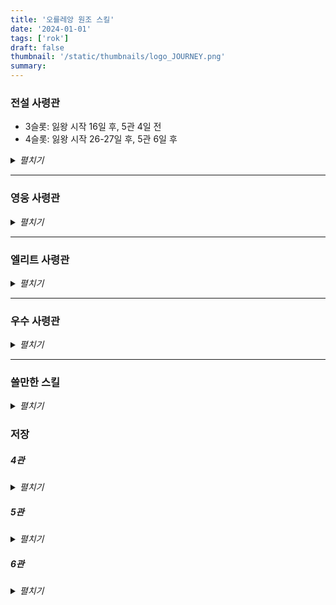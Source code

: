```yaml
---
title: '오를레앙 원조 스킬'
date: '2024-01-01'
tags: ['rok']
draft: false
thumbnail: '/static/thumbnails/logo_JOURNEY.png'
summary:
---
```


### 전설 사령관

- 3슬롯: 잃왕 시작 16일 후, 5관 4일 전
- 4슬롯: 잃왕 시작 26-27일 후, 5관 6일 후

<details>
  <summary>
    <i>펼치기</i>
  </summary>
  <table
    style={{
      width: '100%',
      borderCollapse: 'collapse',
      margin: '20px 0',
      textAlign: 'center',
    }}
  >
    <thead>
      <tr>
        <th style={{ width: '15%', textAlign: 'left', paddingLeft: '1rem' }}>이름</th>
        <th style={{ width: '10%' }}>사용가능</th>
        <th style={{ width: '25%' }}>2스킬</th>
        <th style={{ width: '25%' }}>3스킬</th>
        <th style={{ width: '25%' }}>4스킬</th>
      </tr>
    </thead>
    <tbody>
      <tr>
        <td style={{ width: '15%', textAlign: 'left', paddingLeft: '1rem' }}>관우</td>
        <td>6관</td>
        <td>
          도공 시 <br /> 일반 공격 15% 증가, <br /> 10% 확률 <br /> 대상 부대 공격력 30% 감소
        </td>
        <td>
          보병 공격력 30% 증가 <br /> 행속 15% 증가 <br /> 전투 종료 시 치료 1000 <br /> (⭐⭐)
        </td>
        <td>x</td>
      </tr>
      <tr>
        <td style={{ width: '15%', textAlign: 'left', paddingLeft: '1rem' }}>길가메시</td>
        <td>6관</td>
        <td style={{ background: '#AD88C6' }}>
          궁병 생명력 30% 증가 <br /> 적 병력이 50% 미만 시 <br /> 전체 피해 20% 증가 <br />{' '}
          (⭐⭐⭐)
        </td>
        <td>
          도공 시 <br /> 궁병 공격력 20% 증가 <br /> 6초마다 <br /> 공격력 5% 증가 x 6스택
        </td>
        <td>
          받는 일반 공격 피해 15% 감소 <br /> 대상이 회복 시 <br /> 500 피해
        </td>
      </tr>
      <tr>
        <td style={{ width: '15%', textAlign: 'left', paddingLeft: '1rem' }}>네부</td>
        <td>6관</td>
        <td style={{ background: '#AD88C6' }}>
          궁병 방어력 30% 증가 <br /> 행속 15% 증가 <br /> (⭐⭐⭐)
        </td>
        <td>
          집결 시 <br /> 반격 피해 30% 증가 <br /> 기본 공격 받을 시 <br /> 10% 확률 <br /> 800 피해{' '}
          <br /> 행소 30% 감소 <br /> 3초 (5초 쿨)
        </td>
        <td style={{ background: '#AD88C6' }}>
          전체 피해 15% 증가 <br /> 10% 확률 <br /> 대상 분노 100 감소 <br /> (3초 쿨) <br />{' '}
          (⭐⭐⭐)
        </td>
      </tr>
      <tr>
        <td style={{ width: '15%', textAlign: 'left', paddingLeft: '1rem' }}>라그나르</td>
        <td>4관</td>
        <td>
          공격력 20% 증가, <br /> 기본 공격 시 <br /> 치료 효과 40% 감소 <br /> 3초 (5초 쿨) <br />
          (⭐)
        </td>
        <td>
          도시 공격 시 <br /> 전체 피해 10% 증가
        </td>
        <td>
          최대 수용량 10% 증가 <br /> 집결 수용량 10% 증가 <br /> (⭐)
        </td>
      </tr>
      <tr>
        <td style={{ width: '15%', textAlign: 'left', paddingLeft: '1rem' }}>람세스</td>
        <td>6관</td>
        <td>
          궁병 공격력 40% 증가 <br /> (⭐⭐)
        </td>
        <td>
          궁병 받는 스킬 피해 30% 감소 <br /> 공격받을 시 <br /> 궁병 공격력 40% 증가 <br /> 행속
          40% 증가 <br />
          3초 (5초 쿨) <br /> (⭐⭐)
        </td>
        <td>
          기본 공격 시 <br /> 10% 확률 <br /> 치료 500 <br /> 방어력 40% 증가 <br /> 3초 (5초 쿨)
        </td>
      </tr>
      <tr>
        <td style={{ width: '15%', textAlign: 'left', paddingLeft: '1rem' }}>레오니다스</td>
        <td>6관</td>
        <td style={{ background: '#AD88C6' }}>
          보병 방어력 30% 증가 <br /> 분노 획득 15% 증가 <br /> (⭐⭐⭐)
        </td>
        <td>
          병력이 50% 미만 시 <br /> 10% 확률 <br /> 방패 800 <br /> 공격력 15% 증가 <br /> 3초 (4초
          쿨)
        </td>
        <td style={{ background: '#AD88C6' }}>
          기본 공격 시 <br /> 25% 확률 <br /> 피해량 10% 증가 <br />
          (4중첩 각 5초) <br /> (⭐⭐⭐)
        </td>
      </tr>
      <tr>
        <td style={{ width: '15%', textAlign: 'left', paddingLeft: '1rem' }}>리처드</td>
        <td>4관</td>
        <td style={{ background: '#AD88C6' }}>
          반격 피해 10% 증가
          <br /> 받는 피해 15% 감소 <br /> (⭐⭐⭐)
        </td>
        <td>
          보병 공격력 15% 증가 <br /> 방어력 15% 증가 <br /> (⭐)
        </td>
        <td>
          치료효과 30% 증가 <br /> 경계탑 받는 피해 30% 감소
        </td>
      </tr>
      <tr>
        <td style={{ width: '15%', textAlign: 'left', paddingLeft: '1rem' }}>마르텔</td>
        <td>4관</td>
        <td style={{ background: '#AD88C6' }}>
          보병 방어력 20% 증가 <br /> 생명력 20% 증가 <br /> 행속 20% 증가 <br /> (⭐⭐⭐)
        </td>
        <td>
          주둔 시 <br /> 공격력 10% 증가 <br /> 경계탑 방어력 10% 증가
        </td>
        <td>
          반격 피해 30% 증가 <br /> (⭐)
        </td>
      </tr>
      <tr>
        <td style={{ width: '15%', textAlign: 'left', paddingLeft: '1rem' }}>메흐메트</td>
        <td>4관</td>
        <td style={{ background: '#AD88C6' }}>
          공격력 20% 증가 <br /> 스킬 피해 20% 증가 <br /> (⭐⭐⭐)
        </td>
        <td>
          도공 시 <br /> 10% 확률 <br /> 1000 피해 <br /> (5초 쿨){' '}
        </td>
        <td>
          최대 수용량 10% 증가 <br /> 집결 수용량 10% 증가 <br /> (⭐)
        </td>
      </tr>
      <tr>
        <td style={{ width: '15%', textAlign: 'left', paddingLeft: '1rem' }}>몬테수마</td>
        <td>6관</td>
        <td>야만인 피해 50% 증가</td>
        <td>
          행속 10% 증가 <br /> 공격력 20% 증가 <br /> (⭐)
        </td>
        <td>
          집결 시 <br /> 최대 수용량 10% 증가 <br /> 스킬 피해 받을 시 <br /> 600 피해 (5초 쿨)
        </td>
      </tr>
      <tr>
        <td style={{ width: '15%', textAlign: 'left', paddingLeft: '1rem' }}>미나모토</td>
        <td>4관</td>
        <td>
          기병 공격력 20% 증가 <br /> 행속 10% 증가 <br /> (⭐)
        </td>
        <td>야만 피해 50% 증가</td>
        <td style={{ background: '#AD88C6' }}>
          기본 공격 시 <br /> 10% 확률 <br /> 대상 받는 피해량 30% 증가 <br />
          3초 (5초 쿨) <br /> (⭐⭐⭐)
        </td>
      </tr>
      <tr>
        <td style={{ width: '15%', textAlign: 'left', paddingLeft: '1rem' }}>살라딘</td>
        <td>5관</td>
        <td>
          기병 방어력 20% 증가 <br /> 공격력 20% 증가 <br /> 행속 5% 증가 <br /> (⭐⭐)
        </td>
        <td style={{ background: '#AD88C6' }}>
          받는 스킬 피해 30% 감소 <br /> 받는 반격 피해 20% 감소 <br /> (⭐⭐⭐)
        </td>
        <td>
          도공 시 <br /> 전체 피해 9% 증가 <br /> 약탈 불가
        </td>
      </tr>
      <tr>
        <td style={{ width: '15%', textAlign: 'left', paddingLeft: '1rem' }}>샤를마뉴</td>
        <td>5관</td>
        <td>
          기본 공격 받을 시 <br />
          10% 확률 <br /> 방패 1000 <br /> 4초 (5초 쿨)
        </td>
        <td>
          집결 시 <br /> 공격력 10% 증가 <br /> 방어력 10% 증가
        </td>
        <td>x</td>
      </tr>
      <tr>
        <td style={{ width: '15%', textAlign: 'left', paddingLeft: '1rem' }}>선덕여왕</td>
        <td>4관</td>
        <td>
          채집 속도 20% 증가 <br /> 금화 추가 10% 증가
        </td>
        <td>
          채집 시 <br /> 공병 방어력 30% 증가 <br /> 생명력 30% 증가
        </td>
        <td>
          공병 통솔 기본 공격 시 <br /> 10% 확률 <br /> 1000 피해
        </td>
      </tr>
      <tr>
        <td style={{ width: '15%', textAlign: 'left', paddingLeft: '1rem' }}>쉴레이만</td>
        <td>6관</td>
        <td>
          공격력 15% 증가 <br /> 방어력 15% 증가 <br /> 받는 피해 10% 감소 <br /> (⭐⭐)
        </td>
        <td>
          도공 시 <br /> 10% 확률 <br /> 상대 일반 공격 피해 20% 감소 <br /> 스킬 피해 20% 감소{' '}
          <br /> 3초 (5초 쿨)
        </td>
        <td>X</td>
      </tr>
      <tr>
        <td style={{ width: '15%', textAlign: 'left', paddingLeft: '1rem' }}>신겐</td>
        <td>6관</td>
        <td>
          기병 공격력 40% 증가 <br /> 기본 공격 시 <br /> 10% 확률
          <br /> 행속 30% 증가 <br /> 3초 (노쿨) <br /> (⭐⭐)
        </td>
        <td style={{ background: '#AD88C6' }}>
          기병 방어력 40% 증가 <br /> (⭐⭐⭐)
        </td>
        <td style={{ background: '#AD88C6' }}>
          받는 스킬 피해 5% 감소 <br /> 받는 일반 및 반격 피해 25% 감소 <br /> (⭐⭐⭐)
        </td>
      </tr>
      <tr>
        <td style={{ width: '15%', textAlign: 'left', paddingLeft: '1rem' }}>아르테미시아</td>
        <td>6관</td>
        <td>
          궁병 방어력 20% 증가 <br /> 생명력 20% 증가 <br /> (⭐⭐)
        </td>
        <td>
          주둔 시 <br /> 받는 일반 공격 10% 감소 <br /> 10% 확률 <br /> 금수 효과 1초 (5초 쿨)
        </td>
        <td>
          분노 80% 이상 시 <br /> 50% 확률 <br /> 자체 침묵 <br /> 전체 피해 50% 증가 <br /> 5초
          (10초 쿨)
        </td>
      </tr>
      <tr>
        <td style={{ width: '15%', textAlign: 'left', paddingLeft: '1rem' }}>아마니토레</td>
        <td>6관</td>
        <td>
          궁병 공격력 40% 증가 <br /> 보병에 대한 피해 5% 증가 <br /> 기병에게서 받는 피해 5% 증가{' '}
          <br /> (⭐⭐)
        </td>
        <td>
          주둔 시 <br /> 궁병 방어력 20% 증가 <br /> 10% 확률 <br /> 상대 공격력 증가 버프 제거
        </td>
        <td>
          스킬 피해를 받을 시 <br /> 광역 800 피해 (10초 쿨){' '}
        </td>
      </tr>
      <tr>
        <td style={{ width: '15%', textAlign: 'left', paddingLeft: '1rem' }}>아틸라</td>
        <td>6관</td>
        <td>
          도공 시 <br /> 전체 피해 5% 증가, <br /> 10% 확률 <br /> 방어력 25% 감소
        </td>
        <td>
          받는 스킬 피해 15% 감소 <br /> 주는 스킬 피해 30% 감소
          <br /> 기병 행속 15% 증가 <br /> 공격력 40% 증가
        </td>
        <td>
          기병 일반 공격 시 <br /> 25% 확률 <br /> 전체피해 25% 혹은 50% 증가 <br /> 2초 (10초 쿨)
          <br /> (⭐⭐)
        </td>
      </tr>
      <tr>
        <td style={{ width: '15%', textAlign: 'left', paddingLeft: '1rem' }}>알렉산더 대왕</td>
        <td>5관</td>
        <td style={{ background: '#AD88C6' }}>
          디버프 면역, <br /> 10% 확률 <br /> 1700 피해 <br /> 치료 효과 30% 감소 <br /> 5초 (3초
          쿨) <br /> (⭐⭐⭐)
        </td>
        <td style={{ background: '#AD88C6' }}>
          보병 공격력 30% 증가 <br /> 행속 30% 증가 <br /> (⭐⭐⭐)
        </td>
        <td style={{ background: '#AD88C6' }}>
          방패 시 <br /> 공격력 40% 증가 <br />
          방패 없을 시 <br />
          방어력 30% 증가 <br /> (⭐⭐⭐)
        </td>
      </tr>
      <tr>
        <td style={{ width: '15%', textAlign: 'left', paddingLeft: '1rem' }}>야드비가</td>
        <td>6관</td>
        <td>
          기병 방어력 10% 증가 <br /> 행군 속도 15% 증가 <br /> (⭐)
        </td>
        <td>
          받는 스킬 피해 10% 감소 <br /> 주둔 시 <br /> 궁병에 입히는 피해 5% 증가 <br /> (⭐)
        </td>
        <td>
          스킬 피해 10% 증가 <br /> 스킬 피해를 받은 후 <br /> 분노 50 증가 x 3초 <br /> (8초 쿨){' '}
          <br /> (⭐)
        </td>
      </tr>
      <tr>
        <td style={{ width: '15%', textAlign: 'left', paddingLeft: '1rem' }}>애설플레드</td>
        <td>4관</td>
        <td>
          반격 피해 20% 감소 <br /> 10% 확률 <br /> 대상 기병 행속 50% 감소 <br /> 기타 병종 행속
          30% 감소 <br /> 3초 <br /> (⭐)
        </td>
        <td>야만 피해 35% 증가</td>
        <td>
          집결 시 <br />
          최대 수용량 10% 증가, <br /> 3병종 시 <br />
          공격력 20% 증가
        </td>
      </tr>
      <tr>
        <td style={{ width: '15%', textAlign: 'left', paddingLeft: '1rem' }}>에드워드</td>
        <td>5관</td>
        <td style={{ background: '#AD88C6' }}>
          궁병 생명력 30% 증가 <br /> 행속 30% <br /> (⭐⭐⭐)
        </td>
        <td>
          궁병 스킬 피해 25% 증가 <br /> 보병 피해 5% 증가 <br /> (⭐)
        </td>
        <td>
          병력 70% 이상 시 <br /> 궁병 공격력 40% 증가 <br />
          방어력 10% 감소
        </td>
      </tr>
      <tr>
        <td style={{ width: '15%', textAlign: 'left', paddingLeft: '1rem' }}>엘시드</td>
        <td>4관관</td>
        <td>
          기본 공격 시 <br /> 10% 확률 <br /> 1000 피해 <br /> (5초 쿨) <br /> (⭐)
        </td>
        <td style={{ background: '#AD88C6' }}>
          궁병 방어력 20% 증가 <br /> 행속 15% 증가 <br /> (⭐⭐⭐)
        </td>
        <td>
          병력 50% 미만 시 <br /> 전체 피해 25% 증가 <br /> 행속 25% 증가 <br /> (⭐)
        </td>
      </tr>
      <tr>
        <td style={{ width: '15%', textAlign: 'left', paddingLeft: '1rem' }}>율리우스 카이사르</td>
        <td>4관</td>
        <td>
          받는 피해 10% 감소 <br /> 병력 60% 미만 시 <br /> 10% 확률 <br /> 받는 피해 30% 감소
          <br />
          3초 (5초 쿨) <br /> (⭐⭐)
        </td>
        <td>
          도공 시 <br /> 기본 공격 시 <br /> 10% 확률 <br /> 대상 방어력 30% 감소 <br /> 3초 (5초
          쿨)
        </td>
        <td>
          최대 수용량 15% 증가 <br /> (⭐⭐)
        </td>
      </tr>
      <tr>
        <td style={{ width: '15%', textAlign: 'left', paddingLeft: '1rem' }}>윌리엄</td>
        <td>5관</td>
        <td>
          기병 공격력 20% 증가 <br /> 행속 10% 증가 <br /> (⭐)
        </td>
        <td style={{ background: '#AD88C6' }}>
          기병 공격력 30% 증가, <br /> 기본 공격 시 <br /> 10% 확률 <br /> 1000 피해 <br /> 협공 시
          <br /> 협공x100 <br /> 추가피해 <br /> (⭐⭐⭐)
        </td>
        <td>x</td>
      </tr>
      <tr>
        <td style={{ width: '15%', textAlign: 'left', paddingLeft: '1rem' }}>이성계</td>
        <td>4관</td>
        <td>
          일반 공격 시 <br />
          10% 확률
          <br /> 분노 100 증가 <br /> 궁수 공격력 100% 증가 <br /> 3초 (5초 쿨) <br /> (⭐)
        </td>
        <td>
          주둔 시 <br /> 공격력 10% 증가 <br /> 경계탑 공격력 10% 증가
        </td>
        <td style={{ background: '#AD88C6' }}>
          스킬 피해 50% 증가 <br /> (⭐⭐⭐)
        </td>
      </tr>
      <tr>
        <td style={{ width: '15%', textAlign: 'left', paddingLeft: '1rem' }}>이순신</td>
        <td>6관</td>
        <td>
          주둔 시 <br /> 방어력 20% 증가 <br /> 기본 공격 시 <br /> 10% 확률 <br /> 전체 피해 15%
          증가
        </td>
        <td style={{ background: '#AD88C6' }}>
          방어력 30% 증가 <br /> 병력 50% 이상 시 <br /> 전체 피해 20% 증가 <br /> (⭐⭐⭐)
        </td>
        <td>
          주둔 시 <br /> 공격력 20% 증가 <br /> 기본 공격 받을 시 <br /> 10% 확률 <br /> 500 방패{' '}
          <br /> 반격 피해 30% 증가 <br /> 3초 (5초 쿨)
        </td>
      </tr>
      <tr>
        <td style={{ width: '15%', textAlign: 'left', paddingLeft: '1rem' }}>이시다</td>
        <td>4관</td>
        <td>
          식량 채집 30% 증가 <br /> 목재 석재 20% 증가
        </td>
        <td>적재량 50% 증가</td>
        <td>
          생명력 15% 증가 <br /> (⭐⭐)
        </td>
      </tr>
      <tr>
        <td style={{ width: '15%', textAlign: 'left', paddingLeft: '1rem' }}>제노비아</td>
        <td>6관</td>
        <td>
          주둔 시 <br /> 받는 피해 15% 감소 <br /> 일반 공격 15% 증가
        </td>
        <td>
          보병 생명력 20% 증가 <br /> 공격력 20% 증가 <br /> 집결 부대 대상 피해 10% 증가 <br />{' '}
          (⭐⭐)
        </td>
        <td>
          주둔 시 <br /> 10% 확률 <br /> 600 x 3초 피해 (5초 쿨)
        </td>
      </tr>
      <tr>
        <td style={{ width: '15%', textAlign: 'left', paddingLeft: '1rem' }}>조조</td>
        <td>4관</td>
        <td>야만 피해 50% 증가</td>
        <td style={{ background: '#AD88C6' }}>
          기병 공격력 30% 증가 <br /> 행속 10% 증가 <br /> (⭐⭐)
        </td>
        <td>
          기본 공격 시 <br /> 10% 확률 <br /> 치료 10000 <br /> 분노 100 증가 <br /> 행속 20% 증가
          3초 (5초 쿨)
        </td>
      </tr>
      <tr>
        <td style={{ width: '15%', textAlign: 'left', paddingLeft: '1rem' }}>찬드라</td>
        <td>6관</td>
        <td>
          도공 시 <br /> 받는 피해 10% 감소
        </td>
        <td>
          기병 생명력 20% 증가 <br /> 기본 공격 시 <br /> 50% 확률 <br /> 체력/방어력 5% 감소 <br />{' '}
          최대 3스택 <br /> (⭐⭐)
        </td>
        <td>
          기병으로부터 받는 피해 5% 감소 <br /> 스킬 후 행군 속도 25% 증가
        </td>
      </tr>
      <tr>
        <td style={{ width: '15%', textAlign: 'left', paddingLeft: '1rem' }}>척준경</td>
        <td>6관</td>
        <td>
          보병 공격력 40% 증가 <br /> 기병에게 피해 5% 증가 <br /> 궁병에게 받는 피해 5% 증가 <br />{' '}
          (⭐⭐)
        </td>
        <td>
          스킬 피해 받을 시 <br /> 40% 확률 <br /> 스킬 피해 50% 감소 <br />
          (4초 쿨) <br /> (⭐)
        </td>
        <td>
          보병 행속 15% 증가
          <br /> 기본 공격 시 <br /> 스킬 피해 5% 증가 (8중첩) 8초 <br /> (⭐)
        </td>
      </tr>
      <tr>
        <td style={{ width: '15%', textAlign: 'left', paddingLeft: '1rem' }}>측천무후</td>
        <td>5관</td>
        <td>
          주둔 시 <br /> 전체 피해 10% 증가 <br /> 집결 부대 전체 피해 10% 증가
        </td>
        <td>
          방어력 10% 증가, <br /> 생명력 10% 증가, <br /> 기본 공격 받을 시 <br /> 10% 확률 <br />
          침묵 2초 (5초 쿨) <br /> (⭐)
        </td>
        <td>
          주둔 시 <br /> 받는 스킬 피해 15% 감소, <br /> 스킬 피해 입을 시 <br />
          50% 확률 <br /> 방어력 20% 증가 <br /> 3초 (5초 쿨)
        </td>
      </tr>
      <tr>
        <td style={{ width: '15%', textAlign: 'left', paddingLeft: '1rem' }}>칸</td>
        <td>5관</td>
        <td style={{ background: '#AD88C6' }}>
          분노 100 감소 <br /> 전투 없을 시 <br /> 행속 15% 증가 <br /> 전투 시 <br />
          행속 10% 감소 <br /> (⭐⭐⭐)
        </td>
        <td>
          병력 70% 이상 시 <br /> 전체 피해 30% 증가 <br /> (⭐⭐)
        </td>
        <td>
          병력 50% 미만 시<br /> 스킬 피해 30% 증가, <br /> 공격받을 시 <br /> 분노 25 증가
        </td>
      </tr>
      <tr>
        <td style={{ width: '15%', textAlign: 'left', paddingLeft: '1rem' }}>콘스탄티누스</td>
        <td>5관</td>
        <td style={{ background: '#AD88C6' }}>
          보병 생명력 40% 증가 <br /> (⭐⭐⭐)
        </td>
        <td>
          주둔 시 <br /> 공격력 10% 증가 <br /> 경계탑 공격력 10% 증가 <br /> 일반 기병 받는 피해
          10% 감소
        </td>
        <td>
          병력 50% 미만 시 15000 치유 <br /> 치료 효과 30% 증가, <br /> 방패 시 <br />
          스킬 피해 10% 감소
        </td>
      </tr>
      <tr>
        <td style={{ width: '15%', textAlign: 'left', paddingLeft: '1rem' }}>클레오파트라</td>
        <td>4관</td>
        <td style={{ background: '#AD88C6' }}>
          모든 채집 20% 증가 <br /> 석재 추가 10% 증가 <br /> (채집 ⭐⭐⭐)
        </td>
        <td>적재량 50% 증가</td>
        <td>
          채집 시 <br /> 공병 공격력 50% 증가 <br /> 방어력 50% 증가
        </td>
      </tr>
      <tr>
        <td style={{ width: '15%', textAlign: 'left', paddingLeft: '1rem' }}>키루스</td>
        <td>5관</td>
        <td>
          궁병 공격력 30% 증가 <br /> 행속 15% 증가 <br /> (⭐⭐)
        </td>
        <td>
          10% 확률 <br />
          250 피해 <br /> 대상 받는 스킬 피해 40% 증가 <br /> 3초 (5초 쿨)
        </td>
        <td>
          기본 공격 받을 시 <br /> 10% 확률 <br /> 원형 광역 300 x 2초 피해 <br /> (5초 쿨)
        </td>
      </tr>
      <tr>
        <td style={{ width: '15%', textAlign: 'left', paddingLeft: '1rem' }}>토미리스</td>
        <td>5관</td>
        <td>
          도공 시 <br /> 공격력 30% 증가 <br /> 반격 피해 10% 증가
        </td>
        <td>
          궁병 공격력 30% 증가 <br /> 10% 확률 <br /> 대상 방어력 30% 감소 <br />
          3초 (5초 쿨) <br /> (⭐⭐)
        </td>
        <td style={{ background: '#AD88C6' }}>
          일반 공격 시 <br /> 1중첩 독 효과 5초 <br /> 스킬 피해 3% 증가 <br /> (15중첩) <br />
          (⭐⭐⭐)
        </td>
      </tr>
      <tr>
        <td style={{ width: '15%', textAlign: 'left', paddingLeft: '1rem' }}>투트모세</td>
        <td>4관</td>
        <td style={{ background: '#AD88C6' }}>
          궁병 공격력 15% 증가 <br /> 행속 10% <br /> 전체 피해 15% 증가 (영토 밖) <br /> (⭐⭐⭐)
        </td>
        <td>
          필드 시 <br />
          궁병 방어력 10% 증가, <br /> 10% 확률 <br /> 대상 받는 스킬 피해 15% 증가 <br /> 3초 (8초 쿨)
          <br /> (⭐)
        </td>
        <td>
          받는 반격 피해 10% 감소 <br /> 공격 받을 시<br /> 10% 확률 700 피해 (8초 쿨) <br />
        </td>
      </tr>
      <tr>
        <td style={{ width: '15%', textAlign: 'left', paddingLeft: '1rem' }}>테오도라</td>
        <td>6관</td>
        <td>
          주둔 시 <br />
          방어력 10% 증가 <br /> 집결 부대 받는 피해 10% 감소
        </td>
        <td>
          공격력 10% 증가 <br /> 병력 50% 초과 시<br /> 전체 피해 10% 증가 <br /> (⭐)
        </td>
        <td>
          주둔 시 <br /> 기본 공격 받을 시 <br /> 10% 확률 <br /> 전체 피해 10% 증가 <br /> 3초 (5초
          쿨)
        </td>
      </tr>
      <tr>
        <td style={{ width: '15%', textAlign: 'left', paddingLeft: '1rem' }}>트라야누스</td>
        <td>6관</td>
        <td>
          방어력 20% 증가 <br /> 영토 밖 <br /> 생명력 20% 증가 <br /> (⭐)
        </td>
        <td>
          최대 수용량 10% 증가 <br /> (⭐)
        </td>
        <td>
          일반 공격 시 <br />
          방어력 6% 증가 x 10중첩 <br /> (8초 쿨)
        </td>
      </tr>
      <tr>
        <td style={{ width: '15%', textAlign: 'left', paddingLeft: '1rem' }}>파칼</td>
        <td>6관</td>
        <td>
          보병 생명력 30% 증가 <br /> 행속 10% 증가 <br /> 집결 시 <br /> 모든 피해 5% 증가 <br />
          (⭐⭐)
        </td>
        <td>
          도공 시 <br /> 보병 공격력 40% 증가 <br /> 20% 확률 <br /> 정화
        </td>
        <td>
          받는 피해량 10% 감소 <br /> 다수 공격받을 시 더 많은 피해 감소 <br /> (⭐⭐)
        </td>
      </tr>
      <tr>
        <td style={{ width: '15%', textAlign: 'left', paddingLeft: '1rem' }}>프리드리히</td>
        <td>4관</td>
        <td>
          기본 공격 시 <br /> 10% 확률 <br /> 치료 1000 <br /> (5초 쿨)
        </td>
        <td>
          도공 시 <br /> 전체 피해 10% 증가
        </td>
        <td>
          최대 수용량 15% 증가 <br /> (⭐⭐)
        </td>
      </tr>
      <tr>
        <td style={{ width: '15%', textAlign: 'left', paddingLeft: '1rem' }}>피로스</td>
        <td>4관</td>
        <td>
          보병 생명력 10% 증가 <br /> 행속 15% 증가 <br /> 일반 공격 20% 증가 <br /> (⭐⭐)
        </td>
        <td>
          보병 공격력 20% 증가 <br /> 기본 공격 시 <br /> 10% 확률 <br /> 방패 500 <br /> 3초 (5초
          쿨)
        </td>
        <td>
          받는 스킬 피해 20% 감소 <br /> 방패 보유 시 <br /> 전체 피해 10% 증가
        </td>
      </tr>
      <tr>
        <td style={{ width: '15%', textAlign: 'left', paddingLeft: '1rem' }}>하랄</td>
        <td>6관</td>
        <td>
          도공 시 <br /> 보병 공격력 10% 증가 <br /> 10% 확률 <br /> 해당 피해 30% 감소 <br /> (5초
          쿨)
        </td>
        <td>
          보병 공격력 30% 증가 <br /> 행속 10% 증가 <br /> (⭐⭐)
        </td>
        <td>
          기본 공격 시 <br /> 20% 확률 <br /> 방어력 감소 면역 <br /> 3초 (5초 쿨)
        </td>
      </tr>
      <tr>
        <td style={{ width: '15%', textAlign: 'left', paddingLeft: '1rem' }}>항우</td>
        <td>6관</td>
        <td style={{ background: '#AD88C6' }}>
          기병 공격력 40% 증가, <br />
          행군 속도 15% 증가, <br />
          공격받을 시 <br /> 20% 확률 <br /> 25% 행속 증가 3초 <br /> (5초 쿨) <br /> (⭐⭐⭐)
        </td>
        <td>
          도공 시 <br /> 전체 피해 5% 증가, <br /> 10% 확률 <br /> 400 피해
        </td>
        <td style={{ background: '#AD88C6' }}>
          스킬당 분노 50 감소 <br /> 스킬 후 <br />
          기병 피해 5% 증가 <br />
          행군 속도 10% 감소 <br />
          (최대 6중첩 <br /> 10초 <br /> 협공 당할 시 +1 중첩) <br /> (⭐)
        </td>
      </tr>
      <tr>
        <td style={{ width: '15%', textAlign: 'left', paddingLeft: '1rem' }}>한니발</td>
        <td>4관</td>
        <td>
          2종류 병종 시 <br /> 전체 피해 5% 증가
          <br /> 3종류 병종 시<br /> 전체 피해 10% 증가
        </td>
        <td>
          도공 시 <br /> 10% 확률 <br /> 치료 1000 (쿨 5초)
        </td>
        <td>
          최대 수용량 10% 증가 <br /> 스킬 시전 후<br /> 전체 피해 15% 증가 <br /> 3초 <br /> (⭐)
        </td>
      </tr>
      <tr>
        <td style={{ width: '15%', textAlign: 'left', paddingLeft: '1rem' }}>혼다</td>
        <td>5관</td>
        <td style={{ background: '#AD88C6' }}>
          행군 속도 20% 증가 <br /> 공격력 10% 증가 <br /> 공격 시 <br />
          공격력 30% 추가 증가 <br /> (⭐⭐⭐)
        </td>
        <td>
          받는 피해 5% 감소 <br /> 스킬 후 <br /> 200 피해 <br /> 행속 50% 감소 <br />
          2초 (5초 쿨) <br /> (⭐)
        </td>
        <td>
          최대 수용량 10% 증가 <br /> 유닛 손실 8%당 <br />
          스킬 피해 5% 증가 <br /> (⭐)
        </td>
      </tr>
      <tr>
        <td style={{ width: '15%', textAlign: 'left', paddingLeft: '1rem' }}>화목란</td>
        <td></td>
        <td>
          협공 받을 시 <br /> 전체 피해 5% 감소, <br /> 20% 확률 <br /> 대상 분노 100 감소 <br />
          (5초 쿨)
        </td>
        <td>x</td>
        <td>
          공격력 16% 증가 <br /> (⭐)
        </td>
      </tr>
    </tbody>
  </table>
</details>

---

### 영웅 사령관

<details>
  <summary>
    <i>펼치기</i>
  </summary>
  <table
    style={{
      width: '100%',
      borderCollapse: 'collapse',
      margin: '20px 0',
      textAlign: 'center',
    }}
  >
    <thead>
      <tr>
        <th style={{ width: '10%', textAlign: 'ce', paddingLeft: '1rem' }}>이름</th>
        <th style={{ width: '25%' }}>2스킬</th>
        <th style={{ width: '25%' }}>3스킬</th>
        <th style={{ width: '25%' }}>4스킬</th>
      </tr>
    </thead>
    <tbody>
      <tr>
        <td style={{ width: '15%', textAlign: 'left', paddingLeft: '1rem' }}>구스노키</td>
        <td>주둔시 반격피해 7% 증가</td>
        <td>
          궁수 공격력 15% 증가 <br /> 방어력 15% 증가 <br /> (⭐)
        </td>
        <td>
          일반 공격 시 <br /> 10% 확률 <br /> 450 x 2초 피해 (쿨 5초) <br /> (⭐)
        </td>
      </tr>
      <tr>
        <td style={{ width: '15%', textAlign: 'left', paddingLeft: '1rem' }}>로하</td>
        <td>야만인 피해 35% 증가</td>
        <td>x</td>
        <td>
          전투 이탈 시 <br /> 치료 2000
        </td>
      </tr>
      <tr>
        <td style={{ width: '15%', textAlign: 'left', paddingLeft: '1rem' }}>마틸다</td>
        <td>
          석재 채집 25% 증가 <br /> 식량 목재 채집 20% 증가
        </td>
        <td>
          공병 생명력 30% 증가 <br /> 방어력 30% 증가
        </td>
        <td>
          최대 수용량 15% 증가 <br /> 공격력 20% 감소
        </td>
      </tr>
      <tr>
        <td style={{ width: '15%', textAlign: 'left', paddingLeft: '1rem' }}>바이바르스</td>
        <td>
          기병 공격력 20% 증가 <br /> (⭐)
        </td>
        <td>
          도공 시 <br /> 적군 공격력 7% 감소 <br /> 방어력 7% 감소
        </td>
        <td>
          전투 이탈 후 <br /> 치료 200 <br /> 행속 50% 증가 10초
        </td>
      </tr>
      <tr>
        <td style={{ width: '15%', textAlign: 'left', paddingLeft: '1rem' }}>벨리사리우스</td>
        <td>야만인 피해 35% 증가</td>
        <td style={{ background: '#AD88C6' }}>
          기병 방어력 30% 증가, <br /> 전투 종료 시 <br /> 행군 속도 50% 증가 <br /> (⭐⭐⭐)
        </td>
        <td style={{ background: '#AD88C6' }}>
          병력 50% 이상 <br /> 전체 피해 25% 증가 <br /> (⭐⭐⭐)
        </td>
      </tr>
      <tr>
        <td style={{ width: '15%', textAlign: 'left', paddingLeft: '1rem' }}>부디카</td>
        <td>야만인 피해 25% 증가</td>
        <td>
          스킬 후 <br /> 분노 50 증가
          <br /> 400 치유
          <br /> (⭐)
        </td>
        <td>
          피해량 증가
          <br /> 5% 확률 50% 증가
          <br /> 3% 확률 100% 증가
          <br /> 2% 확률 150% 증가 <br /> (⭐)
        </td>
      </tr>
      <tr>
        <td style={{ width: '15%', textAlign: 'left', paddingLeft: '1rem' }}>비에른</td>
        <td>
          도공시 <br /> 공격력 15% 증가
        </td>
        <td>
          보병 공격력 10% 증가 <br />
          방어력 10% 증가 <br /> (⭐)
        </td>
        <td>
          10% 확률 <br /> 800 피해 (쿨 5초) <br /> (⭐)
        </td>
      </tr>
      <tr>
        <td style={{ width: '15%', textAlign: 'left', paddingLeft: '1rem' }}>손무</td>
        <td>
          주둔시 <br /> 받는 모든 피해 7% 감소
        </td>
        <td>
          받는 피해량 10% 감소 <br /> 보병 생명력 10% 증가 <br /> (⭐⭐)
        </td>
        <td>
          스킬 피해량 20% 증가 <br /> (⭐⭐)
        </td>
      </tr>
      <tr>
        <td style={{ width: '15%', textAlign: 'left', paddingLeft: '1rem' }}>스키피오</td>
        <td>
          기본 공격 받을 시 <br />
          15% 확률 <br /> 공격력 100% 증가 (2초)
        </td>
        <td>
          도공 시 <br /> 전체피해 7% 증가
        </td>
        <td>
          최대 수용량 10% 증가 <br /> (⭐)
        </td>
      </tr>
      <tr>
        <td style={{ width: '15%', textAlign: 'left', paddingLeft: '1rem' }}>오스만</td>
        <td>x</td>
        <td>
          스킬 사용 후 400 추가 피해 <br /> (⭐)
        </td>
        <td>
          최대 수용량 10% 증가 <br /> (⭐)
        </td>
      </tr>
      <tr>
        <td style={{ width: '15%', textAlign: 'left', paddingLeft: '1rem' }}>을지문덕</td>
        <td>
          주둔 시 <br /> 방어력 5% 증가
        </td>
        <td>
          보병 공격력 15% 증가 <br /> 방어력 15% 증가 <br /> (⭐)
        </td>
        <td>
          기본 공격 받을 시 <br />
          전체피해 100% 증가 (1초)
        </td>
      </tr>
      <tr>
        <td style={{ width: '15%', textAlign: 'left', paddingLeft: '1rem' }}>임호텝</td>
        <td>
          궁수 공격력 15% 증가 <br /> 방어력 15% 증가 <br /> (⭐)
        </td>
        <td>주둔시 생명력 7% 증가</td>
        <td>
          기본 공격 받을 시 <br />
          10% 확률 <br /> 대상 스킬 피해량 15% 감소 3초 <br />
          (5초 쿨) <br /> (⭐)
        </td>
      </tr>
      <tr>
        <td style={{ width: '15%', textAlign: 'left', paddingLeft: '1rem' }}>잔다르크</td>
        <td style={{ background: '#AD88C6' }}>
          모든 채집속도 25% 증가 <br /> 적재량 25% 증가 <br /> (채집 ⭐⭐⭐)
        </td>
        <td>
          기본 공격 시 <br /> 10% 확률 <br /> 치료 450
        </td>
        <td>
          일반 공격 25% 증가 <br /> (⭐)
        </td>
      </tr>
      <tr>
        <td style={{ width: '15%', textAlign: 'left', paddingLeft: '1rem' }}>초선</td>
        <td>야만인 피해 25% 증가</td>
        <td>
          공격력 10% 증가 <br /> 방어력 10% 증가
          <br /> (⭐)
        </td>
        <td>
          스킬 시전 후 <br /> 치료 500
        </td>
      </tr>
      <tr>
        <td style={{ width: '15%', textAlign: 'left', paddingLeft: '1rem' }}>카일라</td>
        <td>야만인 피해 35% 증가</td>
        <td>
          궁수 공격력 10% 증가 <br />
          방어력 10% 증가 <br /> (⭐)
        </td>
        <td>
          기본 공격 시 <br /> 10% 확률 <br /> 스킬 피해 80% 증가 3초
        </td>
      </tr>
      <tr>
        <td style={{ width: '15%', textAlign: 'left', paddingLeft: '1rem' }}>타마르 여왕</td>
        <td>
          목재 채집 25% 증가 <br /> 식량 석재 채집 20% 증가
        </td>
        <td>
          일반 공격 10% 증가, <br /> 10% 확률 <br /> 대상 공격력 30% 감소 3초 <br /> (5초 쿨) <br />{' '}
          (⭐)
        </td>
        <td>
          최대 수용량 10% 증가
          <br /> (⭐)
        </td>
      </tr>
      <tr>
        <td style={{ width: '15%', textAlign: 'left', paddingLeft: '1rem' }}>페리클레스</td>
        <td>
          보병 공격력 10% 증가 <br /> 방어력 10% 증가 <br /> (⭐)
        </td>
        <td>주둔 시 전체 피해 10% 증가</td>
        <td>
          기본 공격 받을 시 <br /> 10% 확률 <br /> 대상 일반 공격 피해 감소 3초 <br /> (5초 쿨)
        </td>
      </tr>
      <tr>
        <td style={{ width: '15%', textAlign: 'left', paddingLeft: '1rem' }}>펠라기우스</td>
        <td>
          기병 공격력 15% 증가 <br /> 방어력 15% 증가 <br /> (⭐)
        </td>
        <td>
          주둔 시 <br /> 공격력 7% 증가 <br /> 경계탑 방어력 7% 증가
        </td>
        <td>
          기본 공격 시<br /> 10% 확률 <br /> 치료 450 x 2초
        </td>
      </tr>
      <tr>
        <td style={{ width: '15%', textAlign: 'left', paddingLeft: '1rem' }}>헤르만</td>
        <td>
          궁수 공격력 10% 증가 <br />
          행속 10% 증가 <br /> (⭐)
        </td>
        <td>
          주둔시 <br /> 공격력 7% 증가 <br /> 경계탑 공격력 7% 증가
        </td>
        <td>
          일반 공격 10% 증가, <br /> 일반 공격 시 <br /> 10% 확률 <br /> 분노 100 증가 <br /> (⭐)
        </td>
      </tr>
    </tbody>
  </table>
</details>

---

### 엘리트 사령관

<details>
  <summary>
    <i>펼치기</i>
  </summary>
  <table
    style={{
      width: '100%',
      borderCollapse: 'collapse',
      margin: '20px 0',
      textAlign: 'center',
    }}
  >
    <thead>
      <tr>
        <th style={{ width: '10%', textAlign: 'ce', paddingLeft: '1rem' }}>이름</th>
        <th style={{ width: '30%' }}>2스킬</th>
        <th style={{ width: '30%' }}>3스킬</th>
        <th style={{ width: '30%' }}>4스킬</th>
      </tr>
    </thead>
    <tbody>
      <tr>
        <td style={{ width: '15%', textAlign: 'left', paddingLeft: '1rem' }}>가이우스</td>
        <td>
          식량 채집 20% 증가
          <br /> 목재 석재 15% 증가
          <br />
        </td>
        <td>적재량 30% 증가</td>
        <td>
          공성 행속 15% 증가, <br />
          전투 후 <br /> 중상 5% -> 경상
        </td>
      </tr>
      <tr>
        <td style={{ width: '15%', textAlign: 'left', paddingLeft: '1rem' }}>랜슬롯</td>
        <td>
          기병 행속 5% 증가
          <br /> 공격력 5% 증가
        </td>
        <td>
          10% 확률 <br />
          전체 피해 40% 증가 1초
        </td>
        <td>
          병력 50% 미만
          <br /> 전체 피해 15% 증가
          <br /> 행속 15% 증가 <br /> (⭐)
        </td>
      </tr>
      <tr>
        <td style={{ width: '15%', textAlign: 'left', paddingLeft: '1rem' }}>샤르카</td>
        <td>
          모든 채집 18% 증가 <br /> (채집 ⭐⭐)
        </td>
        <td>적재량 30% 증가</td>
        <td>
          최대 수용량 10% 증가 <br />
          부대 공격력 10% 감소
        </td>
      </tr>
      <tr>
        <td style={{ width: '15%', textAlign: 'left', paddingLeft: '1rem' }}>쿠스탄차</td>
        <td>
          목재 채집 20% 증가
          <br /> 식량 석재 15% 증가
          <br />
        </td>
        <td>적재량 30% 증가</td>
        <td style={{ background: '#AD88C6' }}>
          자원 10% 추가획득 <br /> (채집 ⭐⭐⭐)
        </td>
      </tr>
      <tr>
        <td style={{ width: '15%', textAlign: 'left', paddingLeft: '1rem' }}>토모에</td>
        <td>
          궁병 공격력 5% 증가
          <br /> 궁병 행속 5% 증가
        </td>
        <td>
          일반 공격시
          <br /> 분노 20 증가 <br />
          (⭐)
        </td>
        <td>
          스킬 후<br />
          대상의 전체 피해 15% 감소
          <br /> 2초 <br />
          (⭐)
        </td>
      </tr>
    </tbody>
  </table>
</details>

---

### 우수 사령관

<details>
  <summary>
    <i>펼치기</i>
  </summary>
  <table
    style={{
      width: '100%',
      borderCollapse: 'collapse',
      margin: '20px 0',
      textAlign: 'center',
    }}
  >
    <thead>
      <tr>
        <th style={{ width: '10%', textAlign: 'ce', paddingLeft: '1rem' }}>이름</th>
        <th style={{ width: '30%' }}>2스킬</th>
        <th style={{ width: '30%' }}>3스킬</th>
        <th style={{ width: '30%' }}>4스킬</th>
      </tr>
    </thead>
    <tbody>
      <tr>
        <td style={{ width: '15%', textAlign: 'left', paddingLeft: '1rem' }}>명사수</td>
        <td>야만인 피해 10% 증가</td>
        <td>궁병 공격력 5% 증가</td>
        <td>궁병 방어력 5% 증가</td>
      </tr>
      <tr>
        <td style={{ width: '15%', textAlign: 'left', paddingLeft: '1rem' }}>백부장</td>
        <td>방어력 3% 증가</td>
        <td>
          채집속도 10% 증가
          <br /> 적재량 10% 증가 <br /> (채집 ⭐)
        </td>
        <td>최대 수용량 5% 증가</td>
      </tr>
      <tr>
        <td style={{ width: '15%', textAlign: 'left', paddingLeft: '1rem' }}>수호자</td>
        <td>보병 생명력 5% 증가</td>
        <td>보병 공격력 5% 증가</td>
        <td>보병 방어력 5% 증가</td>
      </tr>
      <tr>
        <td style={{ width: '15%', textAlign: 'left', paddingLeft: '1rem' }}>용기병</td>
        <td>기병 행속 10% 증가</td>
        <td>기병 공격력 5% 증가</td>
        <td>기병 방어력 5% 증가</td>
      </tr>
    </tbody>
  </table>
</details>

---

### 쓸만한 스킬

<details>
  <summary>
    <i>펼치기</i>
  </summary>
  <table
    style={{
      width: '100%',
      borderCollapse: 'collapse',
      margin: '20px 0',
      textAlign: 'center',
    }}
  >
    <thead>
      <tr>
        <th style={{ width: '10%', textAlign: 'left', paddingLeft: '1rem' }}>병종</th>
        <th style={{ width: '30%' }}>2스킬</th>
        <th style={{ width: '30%' }}>3스킬</th>
        <th style={{ width: '30%' }}>4스킬</th>
      </tr>
    </thead>
    <tbody>
      <tr>
        <td>보병</td>
        <td>
          **레오니다스** <br /> 보병 방어력 30% 증가 <br /> 분노 획득 15% 증가
          <br /> (⭐⭐⭐)
          <br /> <br /> **마르텔** <br /> 보병 방어력 20% 증가 <br /> 생명력 20% 증가 <br /> 행속
          20% 증가 (⭐⭐⭐)
          <br /> <br /> **콘스탄티누스** <br /> 보병 생명력 40% 증가 <br /> (⭐⭐⭐)
          <br /> <br /> **척준경** <br /> 보병 공격력 40% 증가 <br /> 기병에게 피해 5% 증가 <br />{' '}
          궁병에게 받는 피해 5% 증가 <br /> (⭐⭐)
          <br /> <br /> **파칼** <br /> 보병 생명력 30% 증가 <br /> 행속 10% 증가 <br /> 집결 시 <br />{' '}
          모든 피해 5% 증가 <br />
          (⭐⭐)
          <br /> <br /> **피로스** <br /> 보병 생명력 10% 증가 <br /> 행속 15% 증가 <br /> 일반 공격
          20% 증가 <br /> (⭐⭐⭐)
        </td>
        <td>
          **알렉산더 대왕** <br />
          보병 공격력 30% 증가 <br /> 행속 30% 증가 <br /> (⭐⭐⭐)
          <br /> <br /> **관우** <br /> 보병 공격력 30% 증가 <br /> 행속 15% 증가 <br /> 전투 종료
          시 치료 1000 <br /> (⭐⭐)
          <br /> <br /> **제노비아** <br /> 보병 생명력 20% 증가 <br /> 공격력 20% 증가 <br /> 집결 부대
          대상 피해 10% 증가 <br /> (⭐⭐)
          <br /> <br /> **하랄** <br /> 보병 공격력 30% 증가 <br /> 행속 10% 증가 <br /> (⭐⭐)
          <br /> <br /> **손무 (영웅)** <br /> 받는 피해량 10% 감소 <br /> 보병 생명력 10% 증가 <br />{' '}
          (⭐⭐)
        </td>
        <td>
          **레오니다스** <br />
          기본 공격 시 <br /> 25% 확률 <br /> 피해량 10% 증가 <br /> (4중첩 각 5초) <br /> (⭐⭐⭐)
        </td>
      </tr>
      <tr>
        <td>궁병 </td>
        <td>
          **길가메시** <br /> 궁병 생명력 30% 증가 <br /> 적 병력이 50% 미만 시 <br /> 전체 피해 20%
          증가 <br /> (⭐⭐⭐)
          <br /> <br /> **네부** <br />
          궁병 방어력 30% 증가 <br /> 행속 15% 증가 <br /> (⭐⭐⭐)
          <br /> <br /> **에드워드** <br />
          궁병 생명력 30% 증가 <br /> 행속 30% <br /> (⭐⭐⭐)
          <br /> <br /> **투트모세** <br />
          궁병 공격력 15% 증가 <br /> 행속 10% <br /> 전체 피해 15% 증가 (영토 밖) <br /> (⭐⭐⭐)
          <br /> <br /> **람세스** <br />
          궁병 공격력 40% 증가 <br /> (⭐⭐)
          <br /> <br /> **아르테미시아** <br />
          궁병 방어력 20% 증가 <br /> 생명력 20% 증가 <br /> (⭐⭐)
          <br /> <br /> **아마니토레** <br />
          궁병 공격력 40% 증가 <br /> 보병에 대한 피해 5% 증가 <br /> 기병에게서 받는 피해 5% 증가{' '}
          <br /> (⭐⭐)
          <br /> <br /> **키루스** <br />
          궁병 공격력 30% 증가 <br /> 행속 15% 증가 <br /> (⭐⭐)
          <br /> <br /> **토미리스** <br />
          궁병 공격력 30% 증가 <br /> 10% 확률 <br /> 대상 방어력 30% 감소 <br />
          3초 (5초 쿨) <br /> (⭐⭐)
        </td>
        <td>
          **엘시드** <br /> 궁병 방어력 20% 증가 <br /> 행속 15% 증가 <br /> (⭐⭐⭐)
          <br /> <br /> **람세스** <br />
          궁병 받는 스킬 피해 30% 감소 <br /> 공격받을 시 <br /> 궁병 공격력 40% 증가 <br /> 행속
          40% 증가 <br />
          3초 (5초 쿨) <br /> (⭐⭐)
        </td>
        <td>
          **네부** <br />
          전체 피해 15% 증가 <br /> 10% 확률 <br /> 대상 분노 100 감소 <br /> (3초 쿨) <br /> (⭐⭐⭐)
        </td>
      </tr>
      <tr>
        <td>기병</td>
        <td>
          **칸** <br />
          분노 100 감소 <br /> 전투 없을 시 <br /> 행속 15% 증가 <br /> 전투 시 <br />
          행속 10% 감소 <br /> (⭐⭐⭐)
          <br /> <br /> **항우** <br />
          기병 공격력 40% 증가, <br />
          행군 속도 15% 증가, <br />
          공격받을 시 <br /> 20% 확률 <br /> 25% 행속 증가 3초 <br /> (5초 쿨) <br /> (⭐⭐⭐)
          <br /> <br /> **살라딘** <br />
          기병 방어력 20% 증가 <br /> 공격력 20% 증가 <br /> 행속 5% 증가 <br /> (⭐⭐)
          <br /> <br /> **신겐** <br />
          기병 공격력 40% 증가 <br /> 기본 공격 시 <br /> 10% 확률
          <br /> 행속 30% 증가 <br /> 3초 (노쿨) <br /> (⭐⭐)
        </td>
        <td>
          **신겐** <br />
          기병 방어력 40% 증가 <br /> (⭐⭐⭐)
          <br /> <br /> **윌리엄** <br />
          기병 공격력 30% 증가, <br /> 기본 공격 시 <br /> 10% 확률 <br /> 1000 피해 <br /> 협공 시
          <br /> 협공x100 <br /> 추가피해 <br /> (⭐⭐⭐)
          <br /> <br /> **벨리 (영웅)** <br />
          기병 방어력 30% 증가, <br /> 전투 종료 시 <br /> 행군 속도 50% 증가 <br /> (⭐⭐⭐)
          <br /> <br /> **조조** <br />
          기병 공격력 30% 증가 <br /> 행속 10% 증가 <br /> (⭐⭐)
          <br /> <br /> **찬드라** <br />
          기병 생명력 20% 증가 <br /> 기본 공격 시 <br /> 50% 확률 <br /> 체력/방어력 5% 감소 <br />{' '}
          최대 3스택 <br /> (⭐⭐)
          <br /> <br /> **칸** <br />
          병력 70% 이상 시 <br /> 전체 피해 30% 증가 <br /> (⭐⭐)
        </td>
        <td></td>
      </tr>
      <tr>
        <td>공용</td>
        <td>
          **리처드** <br />
          반격 피해 10% 증가
          <br /> 받는 피해 15% 감소 <br /> (⭐⭐⭐)
          <br /> <br /> **메흐메트** <br />
          공격력 20% 증가 <br /> 스킬 피해 20% 증가 <br /> (⭐⭐⭐)
          <br /> <br /> **혼다** <br />
          행군 속도 20% 증가 <br /> 공격력 10% 증가 <br /> 공격 시 <br />
          공격력 30% 추가 증가 <br /> (⭐⭐⭐)
          <br /> <br /> **알렉산더 대왕** <br />
          디버프 면역, <br /> 10% 확률 <br /> 1700 피해 <br /> 치료 효과 30% 감소 <br /> 5초 (3초 쿨){' '}
          <br /> (⭐⭐⭐)
          <br /> <br /> **쉴레이만** <br />
          공격력 15% 증가 <br /> 방어력 15% 증가 <br /> 받는 피해 10% 감소 <br /> (⭐⭐)
          <br /> <br /> **율리우스** <br />
          받는 피해 10% 감소 <br /> 병력 60% 미만 시 <br /> 10% 확률 <br /> 받는 피해 30% 감소
          <br /> 3초 (5초 쿨) <br /> (⭐⭐)
        </td>
        <td>
          **살라딘** <br />
          받는 스킬 피해 30% 감소 <br /> 받는 반격 피해 20% 감소 <br /> (⭐⭐⭐)
          <br /> <br /> **이순신** <br />
          방어력 30% 증가 <br /> 병력 50% 이상 시 <br /> 전체 피해 20% 증가 <br /> (⭐⭐⭐)
        </td>
        <td>
          **미나모토** <br />
          기본 공격 시 <br /> 10% 확률 <br /> 대상 받는 피해량 30% 증가 <br />
          3초 (5초 쿨) <br /> (⭐⭐⭐)
          <br /> <br /> **이성계** <br />
          스킬 피해 50% 증가 <br /> (⭐⭐⭐)
          <br /> <br /> **토미리스** <br />
          일반 공격 시 <br /> 1중첩 독 효과 5초 <br /> 스킬 피해 3% 증가 <br /> (15중첩) <br />
          (⭐⭐⭐) <br /> <br /> **알렉산더 대왕** <br />
          방패 시 <br /> 공격력 40% 증가 <br />
          방패 없을 시 <br />
          방어력 30% 증가 <br /> (⭐⭐⭐)
          <br /> <br /> **신겐** <br />
          받는 스킬 피해 5% 감소 <br /> 받는 일반 및 반격 피해 25% 감소 <br /> (⭐⭐⭐)
          <br /> <br /> **벨리 (영웅)** <br />
          병력 50% 이상 <br /> 전체 피해 25% 증가 <br /> (⭐⭐⭐)
          <br /> <br /> **아틸라** <br />
          기병 일반 공격 시 <br /> 25% 확률 <br /> 전체피해 25% 혹은 50% 증가 <br /> 2초 (10초 쿨)
          <br /> (⭐⭐)
          <br /> <br /> **이시다** <br />
          생명력 15% 증가 <br /> (⭐⭐)
          <br /> <br /> **파칼** <br />
          받는 피해량 10% 감소 <br /> 다수 공격받을 시 더 많은 피해 감소 <br /> (⭐⭐)
          <br /> <br /> **프리드리히** <br />
          최대 수용량 15% 증가 <br /> (⭐⭐)
          <br /> <br /> **율리우스** <br />
          최대 수용량 15% 증가 <br /> (⭐⭐)
          <br /> <br /> **손무 (영웅)** <br />
          스킬 피해량 20% 증가 <br /> (⭐⭐)
        </td>
      </tr>
    </tbody>
  </table>
</details>

### 저장

##### 4관

<details>
  <summary>
    <i>펼치기</i>
  </summary>
  <table
    style={{
      width: '100%',
      borderCollapse: 'collapse',
      margin: '20px 0',
      textAlign: 'center',
    }}
  >
    <thead>
      <tr>
        <th style={{ width: '10%', textAlign: 'left', paddingLeft: '1rem' }}>조합</th>
        <th style={{ width: '30%' }}>2스킬</th>
      </tr>
    </thead>
    <tbody>
      <tr>
        <td style={{ width: '15%', textAlign: 'left', paddingLeft: '1rem' }}>유알</td>
        <td>
          **피로스** <br /> 보병 생명력 10% 증가 <br /> 행속 15% 증가 <br /> 일반 공격 20% 증가{' '}
          <br /> (⭐⭐⭐)
        </td>
      </tr>
      <tr>
        <td style={{ width: '15%', textAlign: 'left', paddingLeft: '1rem' }}>넵잔</td>
        <td>
          **리처드** <br />
          반격 피해 10% 증가
          <br /> 받는 피해 15% 감소 <br /> (⭐⭐⭐)
        </td>
      </tr>
      <tr>
        <td style={{ width: '15%', textAlign: 'left', paddingLeft: '1rem' }}>곽벨</td>
        <td>
          **메흐메트** <br />
          공격력 20% 증가 <br /> 스킬 피해 20% 증가 <br /> (⭐⭐⭐)
        </td>
      </tr>
      <tr>
        <td style={{ width: '15%', textAlign: 'left', paddingLeft: '1rem' }}>제헤</td>
        <td>
          **투트모세** <br />
          궁병 공격력 15% 증가 <br /> 행속 10% <br /> 전체 피해 15% 증가 (영토 밖) <br /> (⭐⭐⭐)
        </td>
      </tr>
      <tr>
        <td style={{ width: '15%', textAlign: 'left', paddingLeft: '1rem' }}>관스</td>
        <td>
          **마르텔** <br /> 보병 방어력 20% 증가 <br /> 생명력 20% 증가 <br /> 행속 20% 증가
          <br /> (⭐⭐⭐)
        </td>
      </tr>
    </tbody>
  </table>
</details>

##### 5관

<details>
  <summary>
    <i>펼치기</i>
  </summary>
  <table
    style={{
      width: '100%',
      borderCollapse: 'collapse',
      margin: '20px 0',
      textAlign: 'center',
    }}
  >
    <thead>
      <tr>
        <th style={{ width: '10%', textAlign: 'left', paddingLeft: '1rem' }}>조합</th>
        <th style={{ width: '30%' }}>2스킬</th>
        <th style={{ width: '30%' }}>3스킬</th>
      </tr>
    </thead>
    <tbody>
      <tr>
        <td style={{ width: '15%', textAlign: 'left', paddingLeft: '1rem' }}>유알</td>
        <td>
          **피로스** <br /> 보병 생명력 10% 증가 <br /> 행속 15% 증가 <br /> 일반 공격 20% 증가{' '}
          <br /> (⭐⭐⭐)
        </td>
        <td>
          **손무 (영웅)** <br /> 받는 피해량 10% 감소 <br /> 보병 생명력 10% 증가 <br /> (⭐⭐)
        </td>
      </tr>
      <tr>
        <td style={{ width: '15%', textAlign: 'left', paddingLeft: '1rem' }}>넵잔</td>
         <td>
          **리처드** <br />
          반격 피해 10% 증가
          <br /> 받는 피해 15% 감소 <br /> (⭐⭐⭐)
        </td>
        <td>
          **조조** <br />
          기병 공격력 30% 증가 <br /> 행속 10% 증가 <br /> (⭐⭐)
        </td>
      </tr>
      <tr>
        <td style={{ width: '15%', textAlign: 'left', paddingLeft: '1rem' }}>곽벨</td>
       <td>
          **메흐메트** <br />
          공격력 20% 증가 <br /> 스킬 피해 20% 증가 <br /> (⭐⭐⭐)
        </td>
        <td>
          **벨리 (영웅)** <br />
          기병 방어력 30% 증가, <br /> 전투 종료 시 <br /> 행군 속도 50% 증가 <br /> (⭐⭐⭐)
        </td>
      </tr>
      <tr>
        <td style={{ width: '15%', textAlign: 'left', paddingLeft: '1rem' }}>제헤</td>
        <td>
          **에드워드** <br />
          궁병 생명력 30% 증가 <br /> 행속 30% <br /> (⭐⭐⭐)
        </td>
        <td>
          **엘시드** <br /> 궁병 방어력 20% 증가 <br /> 행속 15% 증가 <br /> (⭐⭐⭐)
        </td>
      </tr>
      <tr>
        <td style={{ width: '15%', textAlign: 'left', paddingLeft: '1rem' }}>관스</td>
        <td>
          **마르텔** <br /> 보병 방어력 20% 증가 <br /> 생명력 20% 증가 <br /> 행속 20% 증가
          <br /> (⭐⭐⭐)
        </td>
        <td>
          **살라딘** <br />
          받는 스킬 피해 30% 감소 <br /> 받는 반격 피해 20% 감소 <br /> (⭐⭐⭐)
        </td>
      </tr>
    </tbody>

  </table>
</details>

##### 6관

<details>
  <summary>
    <i>펼치기</i>
  </summary>
  <table
    style={{
      width: '100%',
      borderCollapse: 'collapse',
      margin: '20px 0',
      textAlign: 'center',
    }}
  >
    <thead>
      <tr>
        <th style={{ width: '10%', textAlign: 'left', paddingLeft: '1rem' }}>조합</th>
        <th style={{ width: '30%' }}>2스킬</th>
        <th style={{ width: '30%' }}>3스킬</th>
        <th style={{ width: '30%' }}>4스킬</th>
      </tr>
    </thead>
    <tbody>
      <tr>
        <td style={{ width: '15%', textAlign: 'left', paddingLeft: '1rem' }}>유알</td>
        <td>
          **피로스** <br /> 보병 생명력 10% 증가 <br /> 행속 15% 증가 <br /> 일반 공격 20% 증가{' '}
          <br /> (⭐⭐⭐)
        </td>
        <td>
          **손무 (영웅)** <br /> 받는 피해량 10% 감소 <br /> 보병 생명력 10% 증가 <br /> (⭐⭐)
        </td>
        <td>
          **잔다 (영웅)** <br />
          일반 공격 25% 증가 <br /> (⭐)
        </td>
      </tr>
      <tr>
        <td style={{ width: '15%', textAlign: 'left', paddingLeft: '1rem' }}>넵잔</td>
         <td>
          **리처드** <br />
          반격 피해 10% 증가
          <br /> 받는 피해 15% 감소 <br /> (⭐⭐⭐)
        </td>
        <td>
          **윌리엄** <br />
          기병 공격력 30% 증가, <br /> 기본 공격 시 <br /> 10% 확률 <br /> 1000 피해 <br /> 협공 시
          <br /> 협공x100 <br /> 추가피해 <br /> (⭐⭐⭐)
        </td>
        <td>
          **토미리스** <br />
          일반 공격 시 <br /> 1중첩 독 효과 5초 <br /> 스킬 피해 3% 증가 <br /> (15중첩) <br />
          (⭐⭐⭐)
        </td>
      </tr>
      <tr>
        <td style={{ width: '15%', textAlign: 'left', paddingLeft: '1rem' }}>곽벨</td>
        <td>
          **메흐메트** <br />
          공격력 20% 증가 <br /> 스킬 피해 20% 증가 <br /> (⭐⭐⭐)
        </td>
        <td>
          **벨리 (영웅)** <br />
          기병 방어력 30% 증가, <br /> 전투 종료 시 <br /> 행군 속도 50% 증가 <br /> (⭐⭐⭐)
        </td>
        <td>
          **이성계** <br />
          스킬 피해 50% 증가 <br /> (⭐⭐⭐)
        </td>
      </tr>
      <tr>
        <td style={{ width: '15%', textAlign: 'left', paddingLeft: '1rem' }}>제헤</td>
        <td>
          **에드워드** <br />
          궁병 생명력 30% 증가 <br /> 행속 30% <br /> (⭐⭐⭐)
        </td>
        <td>
          **엘시드** <br /> 궁병 방어력 20% 증가 <br /> 행속 15% 증가 <br /> (⭐⭐⭐)
        </td>
        <td>
          **이시다** <br />
          생명력 15% 증가 <br /> (⭐⭐)
        </td>
      </tr>
      <tr>
        <td style={{ width: '15%', textAlign: 'left', paddingLeft: '1rem' }}>관스</td>
        <td>
          **마르텔** <br /> 보병 방어력 20% 증가 <br /> 생명력 20% 증가 <br /> 행속 20% 증가
          <br /> (⭐⭐⭐)
        </td>
        <td>
          **살라딘** <br />
          받는 스킬 피해 30% 감소 <br /> 받는 반격 피해 20% 감소 <br /> (⭐⭐⭐)
        </td>
         <td>
          **비에른 (영웅)** <br />
          10% 확률 <br /> 800 피해 (쿨 5초) <br /> (⭐)
        </td>
      </tr>
    </tbody>

  </table>
</details>

